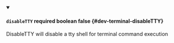 
<details className="config-field" data-expandable="false" open>
<summary>

#### `disableTTY` <span className="config-field-required" data-required="false">required</span> <span className="config-field-type">boolean</span> <span className="config-field-default">false</span> <span className="config-field-enum"></span> {#dev-terminal-disableTTY}

DisableTTY will disable a tty shell for terminal command execution

</summary>



</details>
